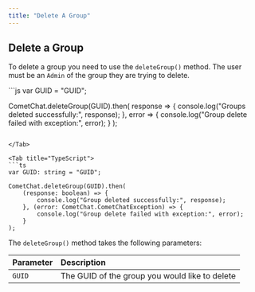 ```yaml
---
title: "Delete A Group"
---
```




## Delete a Group

To delete a group you need to use the `deleteGroup()` method. The user must be an `Admin` of the group they are trying to delete.

<Tabs>
<Tab title="JavaScript">
```js
var GUID = "GUID";

CometChat.deleteGroup(GUID).then(
  response => {
    console.log("Groups deleted successfully:", response);
  }, error => {
    console.log("Group delete failed with exception:", error);
  }
);
```

</Tab>

<Tab title="TypeScript">
```ts
var GUID: string = "GUID";

CometChat.deleteGroup(GUID).then(
    (response: boolean) => {
        console.log("Group deleted successfully:", response);
    }, (error: CometChat.CometChatException) => {
        console.log("Group delete failed with exception:", error);
    }
);
```

</Tab>

</Tabs>

The `deleteGroup()` method takes the following parameters:

| Parameter | Description                                    |
| :--------- | :---------------------------------------------- |
| `GUID`    | The GUID of the group you would like to delete |

